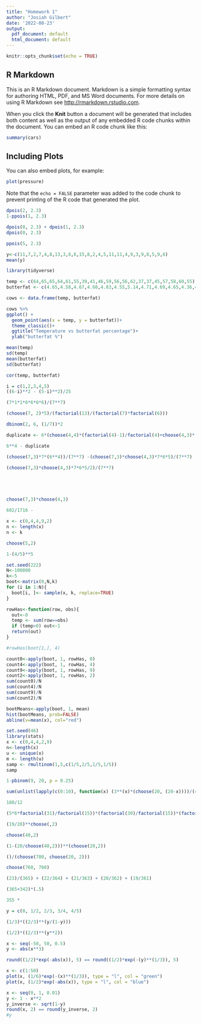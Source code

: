 ```yaml
---
title: "Homework 1"
author: "Josiah Gilbert"
date: '2022-08-23'
output:
  pdf_document: default
  html_document: default
---
```


```r
knitr::opts_chunk$set(echo = TRUE)
```

## R Markdown

This is an R Markdown document. Markdown is a simple formatting syntax for authoring HTML, PDF, and MS Word documents. For more details on using R Markdown see <http://rmarkdown.rstudio.com>.

When you click the **Knit** button a document will be generated that includes both content as well as the output of any embedded R code chunks within the document. You can embed an R code chunk like this:

```r
summary(cars)
```

## Including Plots

You can also embed plots, for example:

```r
plot(pressure)
```

Note that the `echo = FALSE` parameter was added to the code chunk to prevent printing of the R code that generated the plot.

```r
dpois(2, 2.3)
1-ppois(1, 2.3)

dpois(0, 2.3) + dpois(1, 2.3)
dpois(0, 2.3)

ppois(5, 2.3)

y<-c(11,7,2,7,4,8,13,3,6,6,15,8,2,4,5,11,11,4,9,3,9,8,5,9,6)
mean(y)

```
```r
library(tidyverse)

temp <- c(64,65,65,64,61,55,39,41,46,59,56,56,62,37,37,45,57,58,60,55)
butterfat <- c(4.65,4.58,4.67,4.60,4.83,4.55,5.14,4.71,4.69,4.65,4.36,4.82,4.65,4.66,4.95,4.60,4.68,4.65,4.6,.446)

cows <- data.frame(temp, butterfat)

cows %>% 
ggplot() +
  geom_point(aes(x = temp, y = butterfat))+
  theme_classic()+
  ggtitle("Temperature vs butterfat percentage")+
  ylab("butterfat %")

mean(temp)
sd(temp)
mean(butterfat)
sd(butterfat)

cor(temp, butterfat)
```

```r
i = c(1,2,3,4,5)
((6-i)**2 - (5-i)**2)/25
```




```r
(7*1*1*6*6*6*6)/(7**7)
```
```r
(choose(7, 2)*5)/(factorial(13)/(factorial(7)*factorial(6)))

```

```r
dbinom(2, 6, (1/7))*2
```


```r
duplicate <- 6*(choose(4,4)*(factorial(4)-1)/factorial(4)+choose(4,3)*(factorial(3)-1)/factorial(3)+choose(4,2))

6**4 - duplicate

(choose(7,3)*7*(6**4))/(7**7) -(choose(7,3)*choose(4,3)*7*6*5)/(7**7)

(choose(7,3)*choose(4,3)*7*6*5/2)/(7**7)






```
```r
choose(7,3)*choose(4,3)
```
```r
602/1716 - 
```

```r
x <- c(0,4,4,9,2)
n <- length(x)
n <- k
```

```r
choose(5,2)

```

```r
1-(4/5)**5
```


```r
set.seed(222)
N<-100000
k<-5
boot<-matrix(0,N,k)
for (i in 1:N){
  boot[i, ]<- sample(x, k, replace=TRUE)
}

rowHas<-function(row, obs){
  out<-0
  temp <- sum(row==obs)
  if (temp>0) out<-1
  return(out)
}

#rowHas(boot[1,], 4)

count0<-apply(boot, 1, rowHas, 0)
count4<-apply(boot, 1, rowHas, 4)
count9<-apply(boot, 1, rowHas, 9)
count2<-apply(boot, 1, rowHas, 2)
sum(count0)/N
sum(count4)/N
sum(count9)/N
sum(count2)/N

```

```r
bootMeans<-apply(boot, 1, mean)
hist(bootMeans, prob=FALSE)
abline(v=mean(x), col="red")
```


```r
set.seed(46)
library(stats)
x <- c(0,4,4,2,9)
n<-length(x)
u <- unique(x)
m <- length(u)
samp <- rmultinom(1,5,c(1/5,2/5,1/5,1/5))
samp
```

```r
1-pbinom(9, 20, p = 0.25)
```


```r
sum(unlist(lapply(c(0:10), function(x) (3**(x)*(choose(20, (20-x))))/(4**20))))
```

```r
180/12
```

```r
(5*6*factorial(31)/factorial(15))*(factorial(30)/factorial(15))*(factorial(29)/factorial(15))/(factorial(366)/factorial(180))
```



```r
(19/20)**choose(,2)
```
```r
choose(40,2)
```


```r
(1-(20/choose(40,2)))**(choose(20,2))
```


```r
()/(choose(780, choose(20, 2)))
```


```r
choose(760, 780)
```

```r
(23)/(365) + (22/364) + (21/363) + (20/362) + (19/361) 
```
```r
(365+342)*(.5)

355 * 
```

```r
y = c(0, 1/2, 2/3, 3/4, 4/5)

(1/3)*((2/3)**(y/(1-y)))

(1/2)*((2/3)**(y**2))
```


```r
x <- seq(-50, 50, 0.5)
y <- abs(x**3)

round((1/2)*exp(-abs(x)), 5) == round((1/2)*exp(-(y)**(1/3)), 5)
```

```r
x <- c(1:50)
plot(x, (1/6)*exp(-(x)**(1/3)), type = "l", col = "green")
plot(x, (1/2)*exp(-abs(x)), type = "l", col = "blue")
```
```r
x <- seq(0, 1, 0.01)
y <- 1 - x**2
y_inverse <- sqrt(1-y)
round(x, 2) == round(y_inverse, 2)
#y
```


